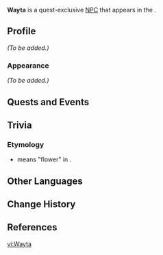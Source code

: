 {{Meta
<!-- Remove this template after adding the missing info -->
|missing_NPC_profile  = yes
<!--
|missing_NPC_idle     = yes
|missing_NPC_dialogue = yes
-->
}}
{{Character Infobox
|type             = Quest NPC
|image            = NPC Wayta.png
|realname         = <!-- Optional, if different from in-game name -->
|deceased         = Died at some point between [[The Surging Darkness]] and [[Despair Engulfs the Heavens]]<ref>{{Ref/Item|Record Penned by All|quote = '''Record Penned by All:''' (What follows is a list of names of the deceased, dense as a forest, written by those who mourn them. You see many a familiar name on it.)<br>'''Record Penned by All:''' (Wayta, Vichama, Batz, Tlilhua, Chuychu, Hunza...)}}</ref>
|region           = Natlan
|location         = Natlan
|affiliation      = Scions of the Canopy
|title            = 

|ancestry         = <!-- Clan/family -->
|father           = 
|mother           = 
|spouse           = 
|sibling          = 
|child            = 
|relative         = 

|voiceEN          = 
|voiceCN          = 
|voiceJP          = 
|voiceKR          = 
}}
'''Wayta''' is a quest-exclusive [[NPC]] that appears in the {{Quest|The Surging Darkness}}.
<!--
==Location==
{{subst:#tag:gallery|
NPC Location {{subst:#titleparts:{{subst:PAGENAME}}}}.png{{subst:!}}{{subst:#titleparts:{{subst:PAGENAME}}}}'s location
NPC Location {{subst:#titleparts:{{subst:PAGENAME}}}} Context.png{{subst:!}}Additional context
}}
-->
==Profile==
<!--Detailed story/lore information goes here.-->
''(To be added.)''

===Appearance===
<!--Keep appearance section short and concise. Limit to 2 paragraphs with 3-4 sentences each.-->
''(To be added.)''

==Quests and Events==
{{Quests and Events}}
<!--
==Idle Quotes==
{{Dialogue Start}}
:{{DIcon|Idle}} {{Tx}}
::{{A|VO {{subst:#titleparts:{{subst:PAGENAME}}}} 01.ogg}} "{{Tx}}"
{{Dialogue End}}

==Dialogue==
{{Dialogue Start}}
:'''{{subst:#titleparts:{{subst:PAGENAME}}}}:''' 
:{{DIcon}}
{{Dialogue End}}

==Event Dialogue==
===Event Name===
{{Dialogue Start}}
:'''{{subst:#titleparts:{{subst:PAGENAME}}}}:'''
{{Dialogue End}}
-->
==Trivia==

=== Etymology ===

* {{Wt|wayta|Wayta}} means "flower" in {{W|Quechuan languages|Quechua}}.

==Other Languages==
{{Other Languages|default_hidden=1
|en      = Wayta
|zhs     = 瓦伊妲
|zhs_rm  = Wǎyīdá
|zht     = 瓦伊妲
|zht_rm  = Wǎyīdá
|ja      = ワイーダ
|ja_rm   = Waiida
|ko      = 와이타
|es      = Wayta
|fr      = Wayta
|ru      = Вайта
|th      = Wayta
|vi      = Wayta
|de      = Wayta
|id      = Wayta
|pt      = Wayta
|tr      = Wayta
|it      = Wayta
}}

==Change History==
{{Change History|5.1}}

==References==
{{Reflist}}

[[vi:Wayta]]